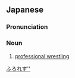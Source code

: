 ==Japanese==

===Pronunciation===
{{ja-pron|プロレス}}

===Noun===
{{ja-noun}}

# [[professional wrestling]]

[[Category:ja:Sports|ふろれす'']]